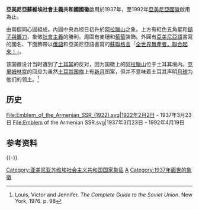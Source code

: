 {{Infobox coat of arms
|color            = #DE2929
|name             = 亞美尼亞蘇維埃社會主義共和國國徽
|image            = Emblem of the Armenian SSR.svg
|image_width      = 250
|middle           = 
|middle_width     = 
|middle_caption   = 
|lesser           = 
|lesser_width     = 
|lesser_caption   = 
|armiger          = {{flag|Armenian SSR}}
|year_adopted     = 1937年3月23日
|year_repealed     = 1991年12月25日
|crest            = 
|torse            = 
|shield           = 
|supporters       = 
|compartment      = 
|motto            = 
|orders           = 
|other_elements   = 
|earlier_versions =
|use              = 
}}
'''亞美尼亞蘇維埃社會主義共和國國徽'''啟用於1937年，至1992年[[亞美尼亞國徽|亞美尼亞國徽]]啟用為止。

由兩個同心圓組成。內圓中央為旭日初升於[[阿拉臘山|阿拉臘山]]之象。上方有紅色五角星和[[鎚子與鐮刀|鎚子與鐮刀]]，象徵[[社會主義|社會主義]]的勝利。周圍有麥穗和[[葡萄|葡萄]]裝飾。外圓有[[亞美尼亞語|亞美尼亞語]]書寫的國名、下面飾帶以[[俄語|俄語]]和亞美尼亞語書寫的[[蘇聯格言|蘇聯格言]]「[[全世界無產者，聯合起來！|全世界無產者，聯合起來！]]」。

该国徽设计当时遭到了[[土耳其|土耳其]]的反对，因为国徽上的[[阿拉臘山|阿拉臘山]]位于土耳其境内。[[克里姆林宫|克里姆林宫]]的回应为虽然[[土耳其国旗|土耳其国旗]]上有[[新月|新月]]图案，但并不意味着土耳其声明[[月球|月球]]为他们的领土。<ref>Louis, Victor and Jennifer. ''The Complete Guide to the Soviet Union''. New York, 1976. p. 98</ref>

==历史==
<gallery widths="180px" heights="180px" perrow="6">
File:Emblem_of_the_Armenian_SSR_(1922).svg|1922年2月2日 - 1937年3月23日
File:Emblem of the Armenian SSR.svg|1937年3月23日 - 1992年4月19日
</gallery>

==参考资料==
{{reflist}}

{{-}}
{{苏联及其加盟共和国国徽}}

[[Category:亚美尼亚苏维埃社会主义共和国国家象征|Category:亚美尼亚苏维埃社会主义共和国国家象征]]
[[Category:苏联加盟共和国国徽|A]]
[[Category:1937年面世的象徵|Category:1937年面世的象徵]]